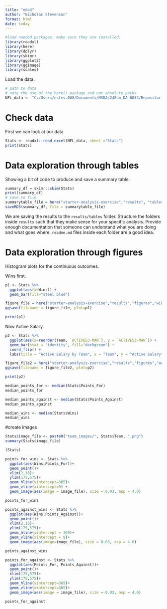 ```yaml
---
title: "eda3"
author: "Nicholas Stevenson"
format: html
date: today
---
```




```r
#load needed packages. make sure they are installed.
library(readxl)
library(here) 
library(dplyr)
library(skimr)
library(ggplot2)
library(ggimage)
library(scales)
```

Load the data.
```r
# path to data
# note the use of the here() package and not absolute paths
NFL_data <- "C:/Users/nstev.000/Documents/MSDA/24Sum_DA 6833/Repositories/NicholasStevenson-P2-Portfolio/starter-analysis-exercise/data/raw-data/NFL_data.xlsx"
```

# Check data

First we can look at our data

```r
Stats <- readxl::read_excel(NFL_data, sheet ="Stats")
print(Stats)
```


# Data exploration through tables
Showing a bit of code to produce and save a summary table.
```r
summary_df = skimr::skim(Stats)
print(summary_df)
# save to file
summarytable_file = here("starter-analysis-exercise","results", "tables-files", "summarytable.rds")
saveRDS(summary_df, file = summarytable_file)
```


We are saving the results to the `results/tables` folder. Structure the folders inside `results` such that they make sense for your specific analysis. Provide enough documentation that someone can understand what you are doing and what goes where. `readme.md` files inside each folder are a good idea.

# Data exploration through figures

Histogram plots for the continuous outcomes. 

Wins first.

```r
p1 <- Stats %>% 
  ggplot(aes(x=Wins)) +
  geom_bar(fill="steel blue") 

figure_file = here("starter-analysis-exercise","results","figures","wins-distribution.png")
ggsave(filename = figure_file, plot=p1) 

print(p1)
```

Now Active Salary.
```r
p2 <- Stats %>% 
  ggplot(aes(x=reorder(Team, `ACTIVE53-MAN`), y = `ACTIVE53-MAN`)) +
  geom_bar(stat = "identity", fill="darkgreen") +
  coord_flip() +
  labs(title = "Active Salary by Team", x = "Team", y = "Active Salary")

figure_file2 = here("starter-analysis-exercise","results","figures","active-salary-distribution.png")
ggsave(filename = figure_file2, plot=p2)

print(p2)
```


```r
median_points_for <- median(Stats$Points_For)
median_points_for

median_points_against <- median(Stats$Points_Against)
median_points_against

median_wins <- median(Stats$Wins)
median_wins
```
#create images
```r
Stats$image_file <- paste0("team_images/", Stats$Team, ".png")
summary(Stats$image_file)
```
```r
(Stats)
```


```r
points_for_wins <- Stats %>% 
  ggplot(aes(Wins,Points_For))+
  geom_point()+
  xlim(2,16)+
  ylim(175,575)+
  geom_hline(yintercept=365)+
  geom_vline(xintercept=9) +
  geom_image(aes(image = image_file), size = 0.03, asp = 4.0)

points_for_wins
```

```r
points_against_wins <- Stats %>% 
  ggplot(aes(Wins,Points_Against))+
  geom_point()+
  xlim(2,16)+
  ylim(175,575)+
  geom_hline(yintercept = 369)+
  geom_vline(xintercept = 9)+
  geom_image(aes(image=image_file), size = 0.03, asp = 4.0)

points_against_wins
```


```r
points_for_against <- Stats %>% 
  ggplot(aes(Points_For, Points_Against))+
  geom_point()+
  xlim(175,575)+
  ylim(175,575)+
  geom_hline(yintercept=369)+
  geom_vline(xintercept=365)+
  geom_image(aes(image = image_file), size = 0.03, asp = 4.0)

points_for_against
```


